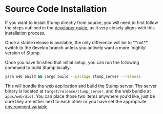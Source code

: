 
# Source Code Installation

If you want to install Stump directly from source, you will need to first follow the steps outlined in the [developer guide](/contributing), as it very closely aligns with this installation process.

<Callout emoji="🚨">
	Once a stable release is available, the only difference will be to **not** switch to the develop
	branch unless you actively want a more 'nightly' version of Stump.
</Callout>

Once you have finished that initial setup, you can run the following command to build Stump locally:

```bash
yarn web build && cargo build --package stump_server --release
```

This will bundle the web application and build the Stump server. The server binary is located at `target/release/stump_server`, and the web bundle at `apps/web/dist`. You can place those two items anywhere you'd like, just be sure they are either next to each other or you have set the appropriate [environment variable](/guides/configuration#stump_client_dir).
